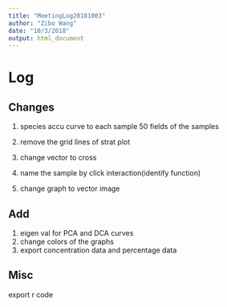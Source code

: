 ```yaml
---
title: "MeetingLog20181003"
author: "Zibo Wang"
date: "10/3/2018"
output: html_document
---
```


# Log
## Changes
1. species accu curve to each sample
  50 fields of the samples
  
2. remove the grid lines of strat plot
3. change vector to cross 
4. name the sample by click interaction(identify function)
5. change graph to vector image

## Add
1. eigen val for PCA and DCA curves
2. change colors of the graphs
3. export concentration data and percentage data

## Misc
export r code